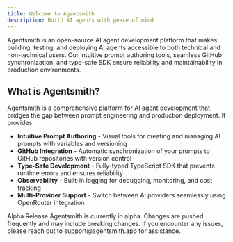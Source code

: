 ```yaml
---
title: Welcome to Agentsmith
description: Build AI agents with peace of mind
---
```



Agentsmith is an open-source AI agent development platform that makes building, testing, and deploying AI agents accessible to both technical and non-technical users. Our intuitive prompt authoring tools, seamless GitHub synchronization, and type-safe SDK ensure reliability and maintainability in production environments.

## What is Agentsmith?

Agentsmith is a comprehensive platform for AI agent development that bridges the gap between prompt engineering and production deployment. It provides:

- **Intuitive Prompt Authoring** - Visual tools for creating and managing AI prompts with variables and versioning
- **GitHub Integration** - Automatic synchronization of your prompts to GitHub repositories with version control
- **Type-Safe Development** - Fully-typed TypeScript SDK that prevents runtime errors and ensures reliability
- **Observability** - Built-in logging for debugging, monitoring, and cost tracking
- **Multi-Provider Support** - Switch between AI providers seamlessly using OpenRouter integration

<Alert variant="warning">
  <TriangleAlert />
  <AlertTitle>Alpha Release</AlertTitle>
  <AlertDescription>
    Agentsmith is currently in alpha. Changes are pushed frequently and may include breaking
    changes. If you encounter any issues, please reach out to support@agentsmith.app for assistance.
  </AlertDescription>
</Alert>
